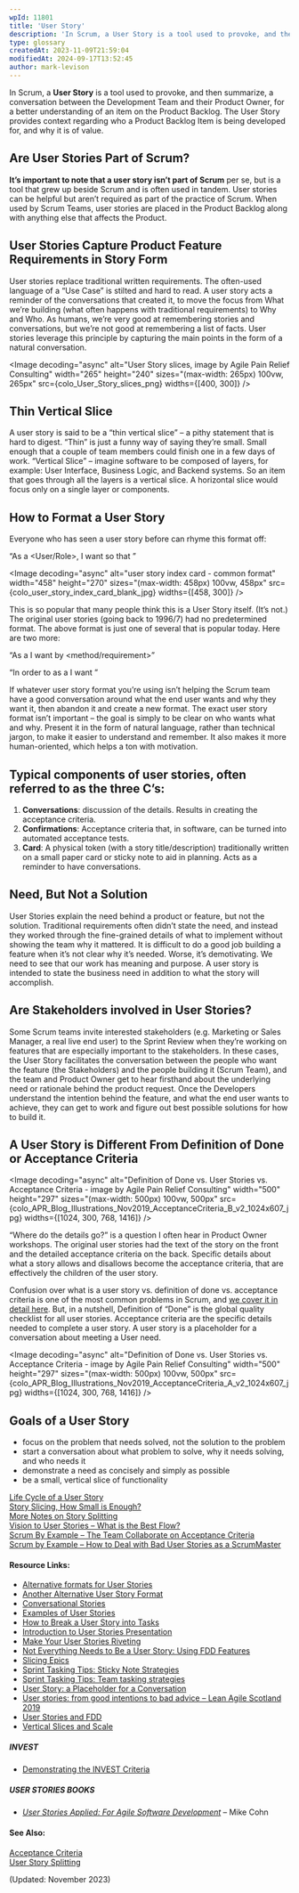 ```yaml
---
wpId: 11801
title: 'User Story'
description: 'In Scrum, a User Story is a tool used to provoke, and then summarize, a conversation between the Development Team and their Product Owner, for a better understanding of an item on the Product Backlog. The User Story provides context regarding who a Product Backlog Item is being developed for, and why it is of value. Are User Stories ...'
type: glossary
createdAt: 2023-11-09T21:59:04
modifiedAt: 2024-09-17T13:52:45
author: mark-levison
---
```





In Scrum, a **User Story** is a tool used to provoke, and then summarize, a conversation between the Development Team and their Product Owner, for a better understanding of an item on the Product Backlog. The User Story provides context regarding who a Product Backlog Item is being developed for, and why it is of value.

## Are User Stories Part of Scrum?

**It’s important to note that a user story isn’t part of Scrum** per se, but is a tool that grew up beside Scrum and is often used in tandem. User stories can be helpful but aren’t required as part of the practice of Scrum. When used by Scrum Teams, user stories are placed in the Product Backlog along with anything else that affects the Product.

## User Stories Capture Product Feature Requirements in Story Form

User stories replace traditional written requirements. The often-used language of a “Use Case” is stilted and hard to read. A user story acts a reminder of the conversations that created it, to move the focus from What we’re building (what often happens with traditional requirements) to Why and Who. As humans, we’re very good at remembering stories and conversations, but we’re not good at remembering a list of facts. User stories leverage this principle by capturing the main points in the form of a natural conversation.

<Image decoding="async" alt="User Story slices, image by Agile Pain Relief Consulting" width="265" height="240" sizes="(max-width: 265px) 100vw, 265px" src={colo_User_Story_slices_png} widths={[400, 300]} />

## Thin Vertical Slice

A user story is said to be a “thin vertical slice” – a pithy statement that is hard to digest. “Thin” is just a funny way of saying they’re small. Small enough that a couple of team members could finish one in a few days of work. “Vertical Slice” – imagine software to be composed of layers, for example: User Interface, Business Logic, and Backend systems. So an item that goes through all the layers is a vertical slice. A horizontal slice would focus only on a single layer or components.

## How to Format a User Story

Everyone who has seen a user story before can rhyme this format off:

“As a <User/Role>, I want <to do something> so that <value>”

<Image decoding="async" alt="user story index card - common format" width="458" height="270" sizes="(max-width: 458px) 100vw, 458px" src={colo_user_story_index_card_blank_jpg} widths={[458, 300]} />

This is so popular that many people think this is a User Story itself. (It’s not.) The original user stories (going back to 1996/7) had no predetermined format. The above format is just one of several that is popular today. Here are two more:

“As a <role> I want <business value> by <method/requirement>”

“In order to <achieve some value> as a <type of user> I want <some functionality>”

If whatever user story format you’re using isn’t helping the Scrum team have a good conversation around what the end user wants and why they want it, then abandon it and create a new format. The exact user story format isn’t important – the goal is simply to be clear on who wants what and why. Present it in the form of natural language, rather than technical jargon, to make it easier to understand and remember. It also makes it more human-oriented, which helps a ton with motivation.

## Typical components of user stories, often referred to as the three C’s:

1.  **Conversations**: discussion of the details. Results in creating the acceptance criteria.
2.  **Confirmations**: Acceptance criteria that, in software, can be turned into automated acceptance tests.
3.  **Card**: A physical token (with a story title/description) traditionally written on a small paper card or sticky note to aid in planning. Acts as a reminder to have conversations.

## Need, But Not a Solution

User Stories explain the need behind a product or feature, but not the solution. Traditional requirements often didn’t state the need, and instead they worked through the fine-grained details of what to implement without showing the team why it mattered. It is difficult to do a good job building a feature when it’s not clear why it’s needed. Worse, it’s demotivating. We need to see that our work has meaning and purpose. A user story is intended to state the business need in addition to what the story will accomplish.

## Are Stakeholders involved in User Stories?

Some Scrum teams invite interested stakeholders (e.g. Marketing or Sales Manager, a real live end user) to the Sprint Review when they’re working on features that are especially important to the stakeholders. In these cases, the User Story facilitates the conversation between the people who want the feature (the Stakeholders) and the people building it (Scrum Team), and the team and Product Owner get to hear firsthand about the underlying need or rationale behind the product request. Once the Developers understand the intention behind the feature, and what the end user wants to achieve, they can get to work and figure out best possible solutions for how to build it.

## A User Story is Different From Definition of Done or Acceptance Criteria

<Image decoding="async" alt="Definition of Done vs. User Stories vs. Acceptance Criteria - image by Agile Pain Relief Consulting" width="500" height="297" sizes="(max-width: 500px) 100vw, 500px" src={colo_APR_Blog_Illustrations_Nov2019_AcceptanceCriteria_B_v2_1024x607_jpg} widths={[1024, 300, 768, 1416]} />

“Where do the details go?” is a question I often hear in Product Owner workshops. The original user stories had the text of the story on the front and the detailed acceptance criteria on the back. Specific details about what a story allows and disallows become the acceptance criteria, that are effectively the children of the user story.

Confusion over what is a user story vs. definition of done vs. acceptance criteria is one of the most common problems in Scrum, and [we cover it in detail here](/blog/definition-of-done-user-stories-acceptance-criteria.html). But, in a nutshell, Definition of “Done” is the global quality checklist for all user stories. Acceptance criteria are the specific details needed to complete a user story. A user story is a placeholder for a conversation about meeting a User need.

<Image decoding="async" alt="Definition of Done vs. User Stories vs. Acceptance Criteria - image by Agile Pain Relief Consulting" width="500" height="297" sizes="(max-width: 500px) 100vw, 500px" src={colo_APR_Blog_Illustrations_Nov2019_AcceptanceCriteria_A_v2_1024x607_jpg} widths={[1024, 300, 768, 1416]} />

## Goals of a User Story

*   focus on the problem that needs solved, not the solution to the problem
*   start a conversation about what problem to solve, why it needs solving, and who needs it
*   demonstrate a need as concisely and simply as possible
*   be a small, vertical slice of functionality

[Life Cycle of a User Story](/blog/lifecycle-of-a-user-story.html)  
[Story Slicing, How Small is Enough?](/blog/story-slicing-how-small-is-enough.html)  
[More Notes on Story Splitting](/blog/more-notes-on-story-splitting.html)  
[Vision to User Stories – What is the Best Flow?](/blog/vision-to-user-stories-what-is-the-best-flow.html)  
[Scrum By Example – The Team Collaborate on Acceptance Criteria](/blog/scrummaster-tales-team-collaborate-acceptance-criteria.html)  
[Scrum by Example – How to Deal with Bad User Stories as a ScrumMaster](/blog/deal-with-bad-scrum-user-stories-as-a-scrummaster.html)

#### Resource Links:

*   [Alternative formats for User Stories](https://blog.crisp.se/2014/09/25/david-evans/as-a-i-want-so-that-considered-harmful)
*   [Another Alternative User Story Format](https://jkwerner2.wordpress.com/2010/03/23/so-that-so-what/)
*   [Conversational Stories](https://martinfowler.com/bliki/ConversationalStories.html)
*   [Examples of User Stories](https://xp123.com/articles/example-user-stories-2020/)
*   [How to Break a User Story into Tasks](http://www.softwareandi.com/2011/11/how-to-break-user-story-into-tasks.html)
*   [Introduction to User Stories Presentation](https://www.mountaingoatsoftware.com/presentations/introduction-to-user-stories)
*   [Make Your User Stories Riveting](https://www.infoq.com/presentations/user-stories-invest/)
*   [Not Everything Needs to Be a User Story: Using FDD Features](https://www.mountaingoatsoftware.com/blog/not-everything-needs-to-be-a-user-story-using-fdd-features)
*   [Slicing Epics](https://improvingflow.com/2024/02/21/slicing-epics.html)
*   [Sprint Tasking Tips: Sticky Note Strategies](https://scrumcrazy.wordpress.com/2011/05/19/sprint-tasking-tips-sticky-note-strategies/)
*   [Sprint Tasking Tips: Team tasking strategies](https://scrumcrazy.wordpress.com/2011/05/18/sprint-tasking-tips-team-tasking-strategies/)
*   [User Story: a Placeholder for a Conversation](https://www.infoq.com/articles/user-story-conversation/)
*   [User stories: from good intentions to bad advice – Lean Agile Scotland 2019](https://www.slideshare.net/slideshow/user-stories-from-good-intentions-to-bad-advice-lean-agile-scotland-2019/182397996)
*   [User Stories and FDD](https://technicaldebt.com/user-stories-and-fdd/)
*   [Vertical Slices and Scale](https://www.humanizingwork.com/vertical-slices-and-scale/)

##### INVEST

*   [Demonstrating the INVEST Criteria](https://paulmboos.com/2015/09/17/demonstrating-the-invest-criteria/)

##### USER STORIES BOOKS

*   [_User Stories Applied: For Agile Software Development_](https://www.amazon.com/User-Stories-Applied-Software-Development/dp/0321205685/&tag=notesfromatoo-20/&tag=notesfromatoo-20) – Mike Cohn

#### See Also:

[Acceptance Criteria](/glossary/acceptance-criteria)  
[User Story Splitting](/glossary/user-story-splitting)

(Updated: November 2023)